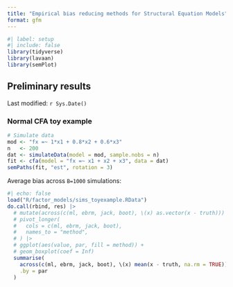 ```yaml
---
title: "Empirical bias reducing methods for Structural Equation Models"
format: gfm
---
```


```r
#| label: setup
#| include: false
library(tidyverse)
library(lavaan)
library(semPlot)
```

## Preliminary results

Last modified: `r Sys.Date()`

### Normal CFA toy example

```r
# Simulate data
mod <- "fx =~ 1*x1 + 0.8*x2 + 0.6*x3"
n   <- 200
dat <- simulateData(model = mod, sample.nobs = n)
fit <- cfa(model = "fx =~ x1 + x2 + x3", data = dat)
semPaths(fit, "est", rotation = 3)
```

Average bias across `B=1000` simulations:

```r
#| echo: false
load("R/factor_models/sims_toyexample.RData")
do.call(rbind, res) |>
  # mutate(across(c(ml, ebrm, jack, boot), \(x) as.vector(x - truth))) |>
  # pivot_longer(
  #   cols = c(ml, ebrm, jack, boot),
  #   names_to = "method",
  # ) |>
  # ggplot(aes(value, par, fill = method)) +
  # geom_boxplot(coef = Inf)
  summarise(
    across(c(ml, ebrm, jack, boot), \(x) mean(x - truth, na.rm = TRUE)),
    .by = par
  )
```
